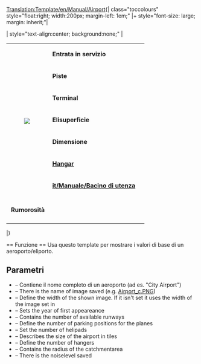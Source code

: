<noinclude>[[Translation:Template/en/Manual/Airport]]</noinclude>{| class="toccolours" style="float:right; width:200px; margin-left: 1em;"
|+ style="font-size: large; margin: inherit;"|'''{{{Fullname}}}'''

| style="text-align:center; background:none;" |
{| class="toccolours"
|rowspan="8" style="text-align:center; font-size:smaller;"|[[File:{{{image}}}|left|{{{imagewidth|}}}]]
|&nbsp;'''Entrata in servizio''' || {{{Entrata}}}
|-
|&nbsp;'''Piste''' || {{{Piste}}}
|-
|&nbsp;'''Terminal''' || {{{Terminal}}}
|-
|&nbsp;'''Elisuperficie''' || {{{Elisup}}}
|-
|&nbsp;'''Dimensione''' || {{{taglia}}}
|-
|&nbsp;'''[[it/Manuale/Depositi|Hangar]]''' || {{{hangar}}}
|-
|&nbsp;'''[[it/Manuale/Bacino di utenza]]''' || {{{bacino}}}
|-
|-
|&nbsp;'''Rumorosità''' || {{{rumore}}}
|-
|}

|}

<noinclude>== Funzione ==
Usa questo template per mostrare i valori di base di un aeroporto/eliporto.
== Parametri ==
* {{{Fullname}}} – Contiene il nome completo di un aeroporto (ad es. "City Airport")
* {{{image}}} – There is the name of image saved (e.g. [[:File:en/Manual/Airport c.png|Airport_c.PNG]])
* {{{imagewidth}}} – Define the width of the shown image. If it isn't set it uses the width of the image set in {{{image}}}
* {{{Entry}}} – Sets the year of first appeareance
* {{{Runways}}} – Contains the number of available runways
* {{{Ramps}}} – Define the number of parking positions for the planes
* {{{Heli}}} – Set the number of helipads
* {{{size}}} – Describes the size of the airport in tiles
* {{{hangars}}} – Define the number of hangers
* {{{catchment}}} – Contains the radius of the catchmentarea
* {{{noise}}} – There is the noiselevel saved</noinclude>